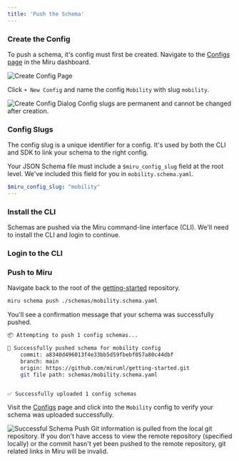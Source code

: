 ```yaml
---
title: 'Push the Schema'
---
```



### Create the Config
To push a schema, it's config must first be created. Navigate to the [Configs page](https://configs.miruml.com/configs) in the Miru dashboard.

<Frame>
    <img 
        src="/images/getting-started/create-config-page.png" 
        alt="Create Config Page" 
    />
</Frame>

Click `+ New Config` and name the config `Mobility` with slug `mobility`.

<Frame>
    <img
        src="/images/getting-started/create-config-dialog.png" 
        alt="Create Config Dialog" 
    />
</Frame>

<Warning>
    Config slugs are permanent and cannot be changed after creation.
</Warning>

### Config Slugs
The config slug is a unique identifier for a config. It's used by both the CLI and SDK to link your schema to the right config.

Your JSON Schema file must include a `$miru_config_slug` field at the root level. We've
included this field for you in `mobility.schema.yaml`.

```yaml mobility.schema.yaml
$miru_config_slug: "mobility"
---
```

### Install the CLI

Schemas are pushed via the Miru command-line interface (CLI). We'll need to install the CLI and login to continue.

<InstallInstructions />

### Login to the CLI

<LoginInstructions />


### Push to Miru
Navigate back to the root of the [getting-started](https://github.com/miruml/getting-started) 
repository.

```bash
miru schema push ./schemas/mobility.schema.yaml
```

You'll see a confirmation message that your schema was successfully pushed.

```bash
📦 Attempting to push 1 config schemas...

🏁 Successfully pushed schema for mobility config
    commit: a8340d496013f4e33bb5d59fbebf057a80c44dbf
    branch: main
    origin: https://github.com/miruml/getting-started.git
    git file path: schemas/mobility.schema.yaml


✅ Successfully uploaded 1 config schemas
```

Visit the [Configs](https://configs.miruml.com/configs) page and click into the 
`Mobility` config to verify your schema was uploaded successfully.

<Frame>
    <img 
        src="/images/getting-started/config-schemas-page.png" 
        alt="Successful Schema Push" 
    />
</Frame>

<Warning>
    Git information is pulled from the local git repository. If you don't have access to view the remote repository (specified locally) or the commit hasn't yet been pushed to the remote repository, git related links in Miru will be invalid.
</Warning>
